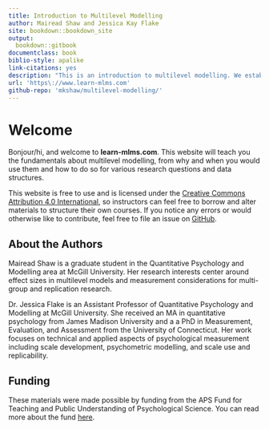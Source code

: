 ```yaml
--- 
title: Introduction to Multilevel Modelling
author: Mairead Shaw and Jessica Kay Flake
site: bookdown::bookdown_site
output:
  bookdown::gitbook
documentclass: book
biblio-style: apalike
link-citations: yes
description: "This is an introduction to multilevel modelling. We establish a comprehensive foundational understanding of multilevel modelling that prepares readers to recognize when such models are needed, conduct their own, and critically analyze their use in the literature."
url: 'https\://www.learn-mlms.com'
github-repo: 'mkshaw/multilevel-modelling/'
---
```

# Welcome {-}

Bonjour/hi, and welcome to **learn-mlms.com**. This website will teach you the fundamentals about multilevel modelling, from why and when you would use them and how to do so for various research questions and data structures. 

This website is free to use and is licensed under the <a href="https://creativecommons.org/licenses/by/4.0/" target="_blank">Creative Commons Attribution 4.0 International</a>, so instructors can feel free to borrow and alter materials to structure their own courses. If you notice any errors or would otherwise like to contribute, feel free to file an issue on <a href="https://github.com/mkshaw/learn-mlms" target="_blank">GitHub</a>. 

## About the Authors {-}

Mairead Shaw is a graduate student in the Quantitative Psychology and Modelling area at McGill University. Her research interests center around effect sizes in multilevel models and measurement considerations for multi-group and replication research.

Dr. Jessica Flake is an Assistant Professor of Quantitative Psychology and Modelling at McGill University. She received an MA in quantitative psychology from James Madison University and a a PhD in Measurement, Evaluation, and Assessment from the University of Connecticut. Her work focuses on technical and applied aspects of psychological measurement including scale development, psychometric modelling, and scale use and replicability.

## Funding {-}

These materials were made possible by funding from the APS Fund for Teaching and Public Understanding of Psychological Science. You can read more about the fund <a href="https://www.psychologicalscience.org/members/teaching/fund" target="_blank">here</a>.